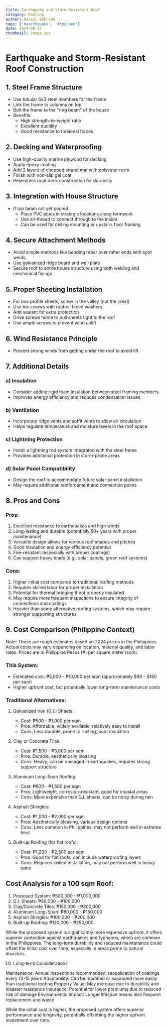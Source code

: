 ```yaml
---
title: Earthquake and Storm-Resistant Roof
category: Roofing
author: Daniel Sobrado
tags: ['#earthquake', '#typhoon']
date: 2024-08-25
thumbnail: image.jpg
---
```


# Earthquake and Storm-Resistant Roof Construction

## 1. Steel Frame Structure
- Use tubular 6x3 steel members for the frame
- Link the frame to columns on top
- Bolt the frame to the "ring beam" of the house
- Benefits:
  - High strength-to-weight ratio
  - Excellent ductility
  - Good resistance to torsional forces

## 2. Decking and Waterproofing
- Use high-quality marine plywood for decking
- Apply epoxy coating
- Add 2 layers of chopped strand mat with polyester resin
- Finish with non-slip gel coat
- Resembles boat deck construction for durability

## 3. Integration with House Structure
- If top beam not yet poured:
  - Place PVC pipes in strategic locations along formwork
  - Use all-thread to connect through to the inside
  - Can be used for ceiling mounting or upstairs floor framing

## 4. Secure Attachment Methods
- Avoid simple methods like bending rebar over rafter ends with spot welds
- Use galvanized ridge board and wall plate
- Secure roof to entire house structure using both welding and mechanical fixings

## 5. Proper Sheeting Installation
- For box profile sheets, screw in the valley (not the crest)
- Use tex screws with rubber-faced washers
- Add sealant for extra protection
- Drive screws home to pull sheets tight to the roof
- Use ample screws to prevent wind uplift

## 6. Wind Resistance Principle
- Prevent strong winds from getting under the roof to avoid lift

## 7. Additional Details

### a) Insulation
- Consider adding rigid foam insulation between steel framing members
- Improves energy efficiency and reduces condensation issues

### b) Ventilation
- Incorporate ridge vents and soffit vents to allow air circulation
- Helps regulate temperature and moisture levels in the roof space

### c) Lightning Protection
- Install a lightning rod system integrated with the steel frame
- Provides additional protection in storm-prone areas

### d) Solar Panel Compatibility
- Design the roof to accommodate future solar panel installation
- May require additional reinforcement and connection points

## 8. Pros and Cons

### Pros:
1. Excellent resistance to earthquakes and high winds
2. Long-lasting and durable (potentially 50+ years with proper maintenance)
3. Versatile design allows for various roof shapes and pitches
4. Good insulation and energy efficiency potential
5. Fire-resistant (especially with proper coatings)
6. Can support heavy loads (e.g., solar panels, green roof systems)

### Cons:
1. Higher initial cost compared to traditional roofing methods
2. Requires skilled labor for proper installation
3. Potential for thermal bridging if not properly insulated
4. May require more frequent inspections to ensure integrity of connections and coatings
5. Heavier than some alternative roofing systems, which may require stronger supporting structures

## 9. Cost Comparison (Philippine Context)

Note: These are rough estimates based on 2024 prices in the Philippines. Actual costs may vary depending on location, material quality, and labor rates. Prices are in Philippine Pesos (₱) per square meter (sqm).

### This System:
- Estimated cost: ₱5,000 - ₱10,000 per sqm (approximately $90 - $180 per sqm)
- Higher upfront cost, but potentially lower long-term maintenance costs

### Traditional Alternatives:

1. Galvanized Iron (G.I.) Sheets:
   - Cost: ₱500 - ₱1,000 per sqm
   - Pros: Affordable, widely available, relatively easy to install
   - Cons: Less durable, prone to rusting, poor insulation

2. Clay or Concrete Tiles:
   - Cost: ₱1,500 - ₱3,000 per sqm
   - Pros: Durable, aesthetically pleasing
   - Cons: Heavy, can be damaged in earthquakes, requires strong support structure

3. Aluminum Long-Span Roofing:
   - Cost: ₱800 - ₱1,500 per sqm
   - Pros: Lightweight, corrosion-resistant, good for coastal areas
   - Cons: More expensive than G.I. sheets, can be noisy during rain

4. Asphalt Shingles:
   - Cost: ₱1,000 - ₱2,000 per sqm
   - Pros: Aesthetically pleasing, various design options
   - Cons: Less common in Philippines, may not perform well in extreme heat

5. Built-up Roofing (for flat roofs):
   - Cost: ₱1,200 - ₱2,500 per sqm
   - Pros: Good for flat roofs, can include waterproofing layers
   - Cons: Requires skilled installation, may not perform well in heavy rains

## Cost Analysis for a 100 sqm Roof:

1. Proposed System: ₱500,000 - ₱1,000,000
2. G.I. Sheets: ₱50,000 - ₱100,000
3. Clay/Concrete Tiles: ₱150,000 - ₱300,000
4. Aluminum Long-Span: ₱80,000 - ₱150,000
5. Asphalt Shingles: ₱100,000 - ₱200,000
6. Built-up Roofing: ₱120,000 - ₱250,000

While the proposed system is significantly more expensive upfront, it offers superior protection against earthquakes and typhoons, which are common in the Philippines. The long-term durability and reduced maintenance could offset the initial cost over time, especially in areas prone to natural disasters.

10. Long-term Considerations

Maintenance: Annual inspections recommended, reapplication of coatings every 10-15 years
Adaptability: Can be modified or expanded more easily than traditional roofing
Property Value: May increase due to durability and disaster resistance
Insurance: Potential for lower premiums due to reduced risk of damage
Environmental Impact: Longer lifespan means less frequent replacement and waste

While the initial cost is higher, the proposed system offers superior performance and longevity, potentially offsetting the higher upfront investment over time.
